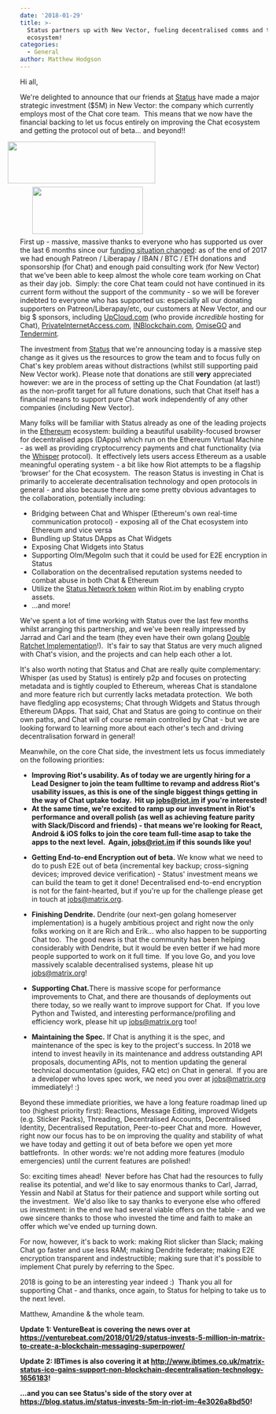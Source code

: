 ```yaml
---
date: '2018-01-29'
title: >-
  Status partners up with New Vector, fueling decentralised comms and the Chat
  ecosystem!
categories:
  - General
author: Matthew Hodgson
---
```


Hi all,

We're delighted to announce that our friends at <a href="https://status.im">Status</a> have made a major strategic investment ($5M) in New Vector: the company which currently employs most of the Chat core team.  This means that we now have the financial backing to let us focus entirely on improving the Chat ecosystem and getting the protocol out of beta… and beyond!!

<a href="https://status.im"><img class="size-medium wp-image-2941" style="position: relative; right: 25px;" src="/blog/wp-content/uploads/2018/01/LOGO_status_v5_1020x290-300x85.png" alt="" width="300" height="85" /></a><a href="https://matrix.org"><img class="size-medium wp-image-2944" style="position: relative; left: 25px; top: 7px;" src="/blog/wp-content/uploads/2018/01/matrix-logo-1-300x128.png" alt="" width="225" height="96" /></a>

First up - massive, massive thanks to everyone who has supported us over the last 6 months since our <a href="/blog/2017/07/07/a-call-to-arms-supporting-matrix/">funding situation changed</a>: as of the end of 2017 we had enough Patreon / Liberapay / IBAN / BTC / ETH donations and sponsorship (for Chat) and enough paid consulting work (for New Vector) that we've been able to keep almost the whole core team working on Chat as their day job.  Simply: the core Chat team could not have continued in its current form without the support of the community - so we will be forever indebted to everyone who has supported us: especially all our donating supporters on Patreon/Liberapay/etc, our customers at New Vector, and our big $ sponsors, including <a href="https://www.upcloud.com/">UpCloud.com</a> (who provide *incredible* hosting for Chat), <a href="https://www.privateinternetaccess.com/">PrivateInternetAccess.com</a>, <a href="http://inblockchain.com/">INBlockchain.com</a>, <a href="http://omg.omise.co">OmiseGO</a> and <a href="https://tendermint.com">Tendermint</a>.

The investment from <a href="https://status.im">Status</a> that we're announcing today is a massive step change as it gives us the resources to grow the team and to focus fully on Chat's key problem areas without distractions (whilst still supporting paid New Vector work). Please note that donations are still <b>very</b> appreciated however: we are in the process of setting up the Chat Foundation (at last!) as the non-profit target for all future donations, such that Chat itself has a financial means to support pure Chat work independently of any other companies (including New Vector).

Many folks will be familiar with Status already as one of the leading projects in the <a href="https://ethereum.org/">Ethereum</a> ecosystem: building a beautiful usability-focused browser for decentralised apps (DApps) which run on the Ethereum Virtual Machine - as well as providing cryptocurrency payments and chat functionality (via the <a href="https://github.com/ethereum/wiki/wiki/Whisper">Whisper</a> protocol).  It effectively lets users access Ethereum as a usable meaningful operating system - a bit like how Riot attempts to be a flagship ‘browser' for the Chat ecosystem.  The reason Status is investing in Chat is primarily to accelerate decentralisation technology and open protocols in general - and also because there are some pretty obvious advantages to the collaboration, potentially including:

* Bridging between Chat and Whisper (Ethereum's own real-time communication protocol) - exposing all of the Chat ecosystem into Ethereum and vice versa
* Bundling up Status DApps as Chat Widgets
* Exposing Chat Widgets into Status
* Supporting Olm/Megolm such that it could be used for E2E encryption in Status
* Collaboration on the decentralised reputation systems needed to combat abuse in both Chat &amp; Ethereum
* Utilize the <a href="https://status.im/whitepaper.pdf">Status Network token</a> within Riot.im by enabling crypto assets.
* ...and more!

We've spent a lot of time working with Status over the last few months whilst arranging this partnership, and we've been really impressed by Jarrad and Carl and the team (they even have their own golang <a href="https://github.com/status-im/doubleratchet">Double Ratchet Implementation</a>!).  It's fair to say that Status are very much aligned with Chat's vision, and the projects and can help each other a lot.

It's also worth noting that Status and Chat are really quite complementary: Whisper (as used by Status) is entirely p2p and focuses on protecting metadata and is tightly coupled to Ethereum, whereas Chat is standalone and more feature rich but currently lacks metadata protection.  We both have fledgling app ecosystems; Chat through Widgets and Status through Ethereum DApps. That said, Chat and Status are going to continue on their own paths, and Chat will of course remain controlled by Chat - but we are looking forward to learning more about each other's tech and driving decentralisation forward in general!

Meanwhile, on the core Chat side, the investment lets us focus immediately on the following priorities:

* <b>Improving Riot's usability. As of today we are urgently hiring for a Lead Designer to join the team fulltime to revamp and address Riot's usability issues, as this is one of the single biggest things getting in the way of Chat uptake today.  Hit up <a href="mailto:jobs@riot.im">jobs@riot.im</a> if you're interested!</b>
* <b>At the same time, we're excited to ramp up our investment in Riot's performance and overall polish (as well as achieving feature parity with Slack/Discord and friends) - that means we're looking for React, Android &amp; iOS folks to join the core team full-time asap to take the apps to the next level.  Again, <a href="mailto:jobs@riot.im">jobs@riot.im</a> if this sounds like you!</b>

<ul>
 	<li><b>Getting End-to-end Encryption out of beta.</b> We know what we need to do to push E2E out of beta (incremental key backup; cross-signing devices; improved device verification) - Status' investment means we can build the team to get it done! Decentralised end-to-end encryption is not for the faint-hearted, but if you're up for the challenge please get in touch at <a href="mailto:jobs@matrix.org">jobs@matrix.org</a>.

</li>
</ul>
<ul>
 	<li><b>Finishing Dendrite.</b> Dendrite (our next-gen golang homeserver implementation) is a hugely ambitious project and right now the only folks working on it are Rich and Erik… who also happen to be supporting Chat too.  The good news is that the community has been helping considerably with Dendrite, but it would be even better if we had more people supported to work on it full time.  If you love Go, and you love massively scalable decentralised systems, please hit up <a href="mailto:jobs@matrix.org">jobs@matrix.org</a>!
</li>
</ul>
<ul>
 	<li><b>Supporting Chat.</b>There is massive scope for performance improvements to Chat, and there are thousands of deployments out there today, so we really want to improve support for Chat.  If you love Python and Twisted, and interesting performance/profiling and efficiency work, please hit up <a href="mailto:jobs@matrix.org">jobs@matrix.org</a> too!

</li>
</ul>
<ul>
 	<li><b>Maintaining the Spec.</b> If Chat is anything it is the spec, and maintenance of the spec is key to the project's success. In 2018 we intend to invest heavily in its maintenance and address outstanding API proposals, documenting APIs, not to mention updating the general technical documentation (guides, FAQ etc) on Chat in general.  If you are a developer who loves spec work, we need you over at <a href="mailto:jobs@matrix.org">jobs@matrix.org</a> immediately! :)
</li>
</ul>
Beyond these immediate priorities, we have a long feature roadmap lined up too (highest priority first): Reactions, Message Editing, improved Widgets (e.g. Sticker Packs), Threading, Decentralised Accounts, Decentralised Identity, Decentralised Reputation, Peer-to-peer Chat and more.  However, right now our focus has to be on improving the quality and stability of what we have today and getting it out of beta before we open yet more battlefronts.  In other words: we're not adding more features (modulo emergencies) until the current features are polished!


So: exciting times ahead!  Never before has Chat had the resources to fully realise its potential, and we'd like to say enormous thanks to Carl, Jarrad, Yessin and Nabil at Status for their patience and support while sorting out the investment.  We'd also like to say thanks to everyone else who offered us investment: in the end we had several viable offers on the table - and we owe sincere thanks to those who invested the time and faith to make an offer which we've ended up turning down.


For now, however, it's back to work: making Riot slicker than Slack; making Chat go faster and use less RAM; making Dendrite federate; making E2E encryption transparent and indestructible; making sure that it's possible to implement Chat purely by referring to the Spec.


2018 is going to be an interesting year indeed :)  Thank you all for supporting Chat - and thanks, once again, to Status for helping to take us to the next level.


Matthew, Amandine &amp; the whole team.


<p><b>Update 1: VentureBeat is covering the news over at <a href="https://venturebeat.com/2018/01/29/status-invests-5-million-in-matrix-to-create-a-blockchain-messaging-superpower/">https://venturebeat.com/2018/01/29/status-invests-5-million-in-matrix-to-create-a-blockchain-messaging-superpower/</a></b></p>
<p><b>Update 2: IBTimes is also covering it at <a href="http://www.ibtimes.co.uk/matrix-status-ico-gains-support-non-blockchain-decentralisation-technology-1656183">http://www.ibtimes.co.uk/matrix-status-ico-gains-support-non-blockchain-decentralisation-technology-1656183</a>!</b></p>
<p><b>...and you can see Status's side of the story over at <a href="https://blog.status.im/status-invests-5m-in-riot-im-4e3026a8bd50">https://blog.status.im/status-invests-5m-in-riot-im-4e3026a8bd50</a>!</b></p>
